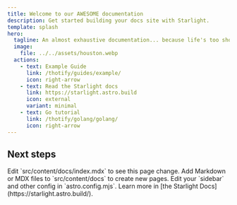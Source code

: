 ```yaml
---
title: Welcome to our AWESOME documentation
description: Get started building your docs site with Starlight.
template: splash
hero:
  tagline: An almost exhaustive documentation... because life's too short for 100%!
  image:
    file: ../../assets/houston.webp
  actions:
    - text: Example Guide
      link: /thotify/guides/example/
      icon: right-arrow
    - text: Read the Starlight docs
      link: https://starlight.astro.build
      icon: external
      variant: minimal
    - text: Go tutorial
      link: /thotify/golang/golang/
      icon: right-arrow
---
```




## Next steps

<CardGrid stagger>
	<Card title="Update content" icon="pencil">
		Edit `src/content/docs/index.mdx` to see this page change.
	</Card>
	<Card title="Add new content" icon="add-document">
		Add Markdown or MDX files to `src/content/docs` to create new pages.
	</Card>
	<Card title="Configure your site" icon="setting">
		Edit your `sidebar` and other config in `astro.config.mjs`.
	</Card>
	<Card title="Read the docs" icon="open-book">
		Learn more in [the Starlight Docs](https://starlight.astro.build/).
	</Card>
</CardGrid>
